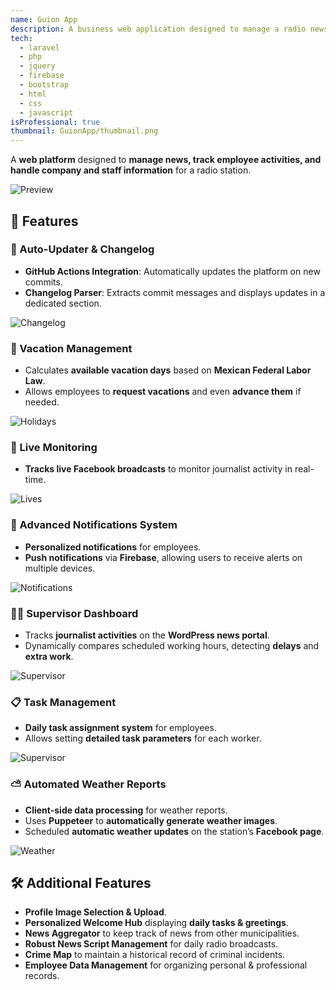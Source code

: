 ```yaml
---
name: Guion App
description: A business web application designed to manage a radio news station, overseeing and supervising employee activities using WordPress and Facebook APIs. It also includes the management of a Facebook page for process automation.
tech: 
  - laravel
  - php
  - jquery
  - firebase
  - bootstrap
  - html
  - css
  - javascript
isProfessional: true
thumbnail: GuionApp/thumbnail.png
---
```


A **web platform** designed to **manage news, track employee activities, and handle company and staff information** for a radio station.  

![Preview](../../assets/ProjectsImages/GuionApp/thumbnail.png)

## 🚀 Features  

### 🔄 Auto-Updater & Changelog  
- **GitHub Actions Integration**: Automatically updates the platform on new commits.  
- **Changelog Parser**: Extracts commit messages and displays updates in a dedicated section.  

![Changelog](../../assets/ProjectsImages/GuionApp/changelog.png)

### 🌴 Vacation Management  
- Calculates **available vacation days** based on **Mexican Federal Labor Law**.  
- Allows employees to **request vacations** and even **advance them** if needed.  

![Holidays](../../assets/ProjectsImages/GuionApp/holidays.png)

### 🎥 Live Monitoring  
- **Tracks live Facebook broadcasts** to monitor journalist activity in real-time.  

![Lives](../../assets/ProjectsImages/GuionApp/lives.png)

### 🔔 Advanced Notifications System  
- **Personalized notifications** for employees.  
- **Push notifications** via **Firebase**, allowing users to receive alerts on multiple devices.  

![Notifications](../../assets/ProjectsImages/GuionApp/notifications.png)

### 🕵️‍♂️ Supervisor Dashboard  
- Tracks **journalist activities** on the **WordPress news portal**.  
- Dynamically compares scheduled working hours, detecting **delays** and **extra work**.  

![Supervisor](../../assets/ProjectsImages/GuionApp/supervisor.png)

### 📋 Task Management  
- **Daily task assignment system** for employees.  
- Allows setting **detailed task parameters** for each worker.  

![Supervisor](../../assets/ProjectsImages/GuionApp/tasks.png)

### ⛅ Automated Weather Reports  
- **Client-side data processing** for weather reports.  
- Uses **Puppeteer** to **automatically generate weather images**.  
- Scheduled **automatic weather updates** on the station’s **Facebook page**.  

![Weather](../../assets/ProjectsImages/GuionApp/weather.png)

## 🛠️ Additional Features  
- **Profile Image Selection & Upload**.  
- **Personalized Welcome Hub** displaying **daily tasks & greetings**.  
- **News Aggregator** to keep track of news from other municipalities.  
- **Robust News Script Management** for daily radio broadcasts.  
- **Crime Map** to maintain a historical record of criminal incidents.  
- **Employee Data Management** for organizing personal & professional records.  